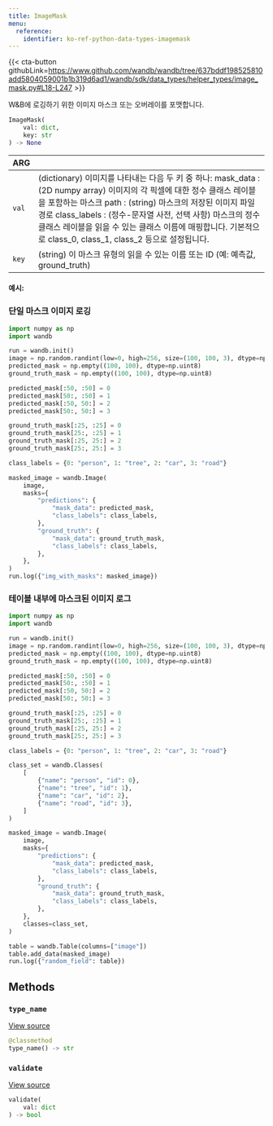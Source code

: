 ```yaml
---
title: ImageMask
menu:
  reference:
    identifier: ko-ref-python-data-types-imagemask
---
```


{{< cta-button githubLink=https://www.github.com/wandb/wandb/tree/637bddf198525810add5804059001b1b319d6ad1/wandb/sdk/data_types/helper_types/image_mask.py#L18-L247 >}}

W\&B에 로깅하기 위한 이미지 마스크 또는 오버레이를 포맷합니다.

```python
ImageMask(
    val: dict,
    key: str
) -> None
```

| ARG |  |
| :--- | :--- |
|  `val` |  (dictionary) 이미지를 나타내는 다음 두 키 중 하나: mask_data : (2D numpy array) 이미지의 각 픽셀에 대한 정수 클래스 레이블을 포함하는 마스크 path : (string) 마스크의 저장된 이미지 파일 경로 class_labels : (정수-문자열 사전, 선택 사항) 마스크의 정수 클래스 레이블을 읽을 수 있는 클래스 이름에 매핑합니다. 기본적으로 class_0, class_1, class_2 등으로 설정됩니다. |
|  `key` |  (string) 이 마스크 유형의 읽을 수 있는 이름 또는 ID (예: 예측값, ground_truth) |

#### 예시:

### 단일 마스크 이미지 로깅

```python
import numpy as np
import wandb

run = wandb.init()
image = np.random.randint(low=0, high=256, size=(100, 100, 3), dtype=np.uint8)
predicted_mask = np.empty((100, 100), dtype=np.uint8)
ground_truth_mask = np.empty((100, 100), dtype=np.uint8)

predicted_mask[:50, :50] = 0
predicted_mask[50:, :50] = 1
predicted_mask[:50, 50:] = 2
predicted_mask[50:, 50:] = 3

ground_truth_mask[:25, :25] = 0
ground_truth_mask[25:, :25] = 1
ground_truth_mask[:25, 25:] = 2
ground_truth_mask[25:, 25:] = 3

class_labels = {0: "person", 1: "tree", 2: "car", 3: "road"}

masked_image = wandb.Image(
    image,
    masks={
        "predictions": {
            "mask_data": predicted_mask,
            "class_labels": class_labels,
        },
        "ground_truth": {
            "mask_data": ground_truth_mask,
            "class_labels": class_labels,
        },
    },
)
run.log({"img_with_masks": masked_image})
```

### 테이블 내부에 마스크된 이미지 로그

```python
import numpy as np
import wandb

run = wandb.init()
image = np.random.randint(low=0, high=256, size=(100, 100, 3), dtype=np.uint8)
predicted_mask = np.empty((100, 100), dtype=np.uint8)
ground_truth_mask = np.empty((100, 100), dtype=np.uint8)

predicted_mask[:50, :50] = 0
predicted_mask[50:, :50] = 1
predicted_mask[:50, 50:] = 2
predicted_mask[50:, 50:] = 3

ground_truth_mask[:25, :25] = 0
ground_truth_mask[25:, :25] = 1
ground_truth_mask[:25, 25:] = 2
ground_truth_mask[25:, 25:] = 3

class_labels = {0: "person", 1: "tree", 2: "car", 3: "road"}

class_set = wandb.Classes(
    [
        {"name": "person", "id": 0},
        {"name": "tree", "id": 1},
        {"name": "car", "id": 2},
        {"name": "road", "id": 3},
    ]
)

masked_image = wandb.Image(
    image,
    masks={
        "predictions": {
            "mask_data": predicted_mask,
            "class_labels": class_labels,
        },
        "ground_truth": {
            "mask_data": ground_truth_mask,
            "class_labels": class_labels,
        },
    },
    classes=class_set,
)

table = wandb.Table(columns=["image"])
table.add_data(masked_image)
run.log({"random_field": table})
```

## Methods

### `type_name`

[View source](https://www.github.com/wandb/wandb/tree/637bddf198525810add5804059001b1b319d6ad1/wandb/sdk/data_types/helper_types/image_mask.py#L219-L221)

```python
@classmethod
type_name() -> str
```

### `validate`

[View source](https://www.github.com/wandb/wandb/tree/637bddf198525810add5804059001b1b319d6ad1/wandb/sdk/data_types/helper_types/image_mask.py#L223-L247)

```python
validate(
    val: dict
) -> bool
```

